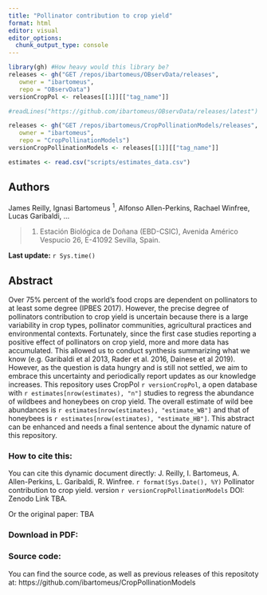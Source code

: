 ```yaml
---
title: "Pollinator contribution to crop yield"
format: html
editor: visual
editor_options: 
  chunk_output_type: console
---
```


```r
library(gh) #How heavy would this library be?
releases <- gh("GET /repos/ibartomeus/OBservData/releases", 
   owner = "ibartomeus",
   repo = "OBservData")
versionCropPol <- releases[[1]][["tag_name"]]

#readLines("https://github.com/ibartomeus/OBservData/releases/latest") #can we do this using base r? This web resolves to the last tag...

releases <- gh("GET /repos/ibartomeus/CropPollinationModels/releases", 
   owner = "ibartomeus",
   repo = "CropPollinationModels")
versionCropPollinationModels <- releases[[1]][["tag_name"]]

estimates <- read.csv("scripts/estimates_data.csv")
```

## Authors

James Reilly, Ignasi Bartomeus ^1^, Alfonso Allen-Perkins, Rachael Winfree, Lucas Garibaldi, ...

> (1) Estación Biológica de Doñana (EBD-CSIC), Avenida Américo Vespucio 26, E-41092 Sevilla, Spain.

**Last update:** `r Sys.time()`

## Abstract

Over 75% percent of the world's food crops are dependent on pollinators to at least some degree (IPBES 2017). However, the precise degree of pollinators contribution to crop yield is uncertain because there is a large variability in crop types, pollinator communities, agricultural practices and environmental contexts. Fortunately, since the first case studies reporting a positive effect of pollinators on crop yield, more and more data has accumulated. This allowed us to conduct synthesis summarizing what we know (e.g. Garibaldi et al 2013, Rader et al. 2016, Dainese et al 2019). However, as the question is data hungry and is still not settled, we aim to embrace this uncertainty and periodically report updates as our knowledge increases. This repository uses CropPol `r versionCropPol`, a open database with `r estimates[nrow(estimates), "n"]` studies to regress the abundance of wildbees and honeybees on crop yield. The overall estimate of wild bee abundances is `r estimates[nrow(estimates), "estimate_WB"]` and that of honeybees is `r estimates[nrow(estimates), "estimate_HB"]`. This abstract can be enhanced and needs a final sentence about the dynamic nature of this repository.

### How to cite this:

You can cite this dynamic document directly: J. Reilly, I. Bartomeus, A. Allen-Perkins, L. Garibaldi, R. Winfree. `r format(Sys.Date(), %Y)` Pollinator contribution to crop yield. version  `r versionCropPollinationModels` DOI: Zenodo Link TBA.

Or the original paper: TBA

### Download in PDF:

### Source code:

You can find the source code, as well as previous releases of this repositoty at: https://github.com/ibartomeus/CropPollinationModels
